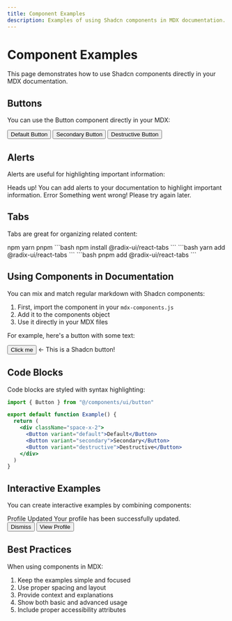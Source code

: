 ```yaml
---
title: Component Examples
description: Examples of using Shadcn components in MDX documentation.
---
```


# Component Examples

This page demonstrates how to use Shadcn components directly in your MDX documentation.

## Buttons

You can use the Button component directly in your MDX:

<Button>Default Button</Button>
<Button variant="secondary" className="ml-2">Secondary Button</Button>
<Button variant="destructive" className="ml-2">Destructive Button</Button>

## Alerts

Alerts are useful for highlighting important information:

<Alert>
  <AlertTitle>Heads up!</AlertTitle>
  <AlertDescription>
    You can add alerts to your documentation to highlight important information.
  </AlertDescription>
</Alert>

<Alert variant="destructive" className="mt-4">
  <AlertTitle>Error</AlertTitle>
  <AlertDescription>
    Something went wrong! Please try again later.
  </AlertDescription>
</Alert>

## Tabs

Tabs are great for organizing related content:

<Tabs defaultValue="npm" className="mt-6">
  <TabsList>
    <TabsTrigger value="npm">npm</TabsTrigger>
    <TabsTrigger value="yarn">yarn</TabsTrigger>
    <TabsTrigger value="pnpm">pnpm</TabsTrigger>
  </TabsList>
  <TabsContent value="npm">
    ```bash
    npm install @radix-ui/react-tabs
    ```
  </TabsContent>
  <TabsContent value="yarn">
    ```bash
    yarn add @radix-ui/react-tabs
    ```
  </TabsContent>
  <TabsContent value="pnpm">
    ```bash
    pnpm add @radix-ui/react-tabs
    ```
  </TabsContent>
</Tabs>

## Using Components in Documentation

You can mix and match regular markdown with Shadcn components:

1. First, import the component in your `mdx-components.js`
2. Add it to the components object
3. Use it directly in your MDX files

For example, here's a button with some text:

<div className="flex items-center gap-4 mt-4">
  <Button>Click me</Button>
  <span>← This is a Shadcn button!</span>
</div>

## Code Blocks

Code blocks are styled with syntax highlighting:

```jsx
import { Button } from "@/components/ui/button"

export default function Example() {
  return (
    <div className="space-x-2">
      <Button variant="default">Default</Button>
      <Button variant="secondary">Secondary</Button>
      <Button variant="destructive">Destructive</Button>
    </div>
  )
}
```

## Interactive Examples

You can create interactive examples by combining components:

<div className="space-y-4 mt-6">
  <Alert>
    <AlertTitle>Profile Updated</AlertTitle>
    <AlertDescription>
      Your profile has been successfully updated.
    </AlertDescription>
  </Alert>
  <div className="flex gap-2">
    <Button variant="outline">Dismiss</Button>
    <Button>View Profile</Button>
  </div>
</div>

## Best Practices

When using components in MDX:

1. Keep the examples simple and focused
2. Use proper spacing and layout
3. Provide context and explanations
4. Show both basic and advanced usage
5. Include proper accessibility attributes 
